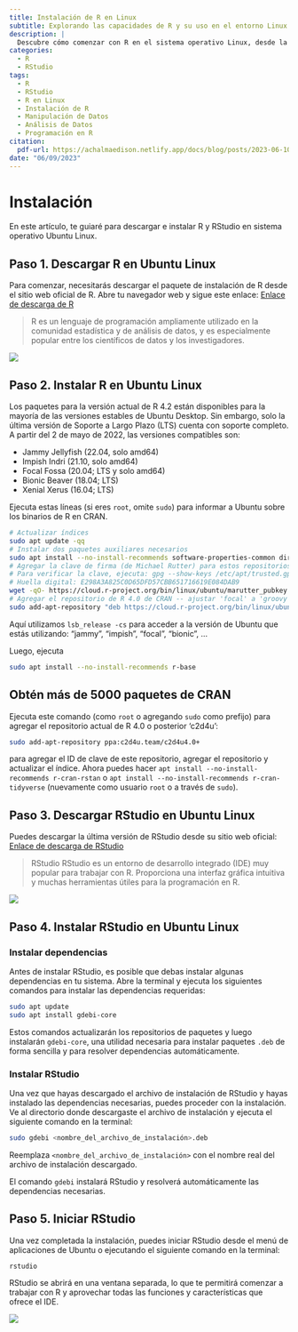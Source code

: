 ```yaml
---
title: Instalación de R en Linux
subtitle: Explorando las capacidades de R y su uso en el entorno Linux
description: |
  Descubre cómo comenzar con R en el sistema operativo Linux, desde la descarga e instalación hasta la manipulación de datos para análisis. Aprende sobre las funcionalidades y ventajas que ofrece este software en el entorno Linux.
categories:
  - R
  - RStudio
tags:
  - R
  - RStudio
  - R en Linux
  - Instalación de R
  - Manipulación de Datos
  - Análisis de Datos
  - Programación en R
citation:
  pdf-url: https://achalmaedison.netlify.app/docs/blog/posts/2023-06-10-1-instalacion-r/index.pdf
date: "06/09/2023"
---
```


# Instalación

En este artículo, te guiaré para descargar e instalar R y RStudio en sistema operativo Ubuntu Linux.

## Paso 1. Descargar R en Ubuntu Linux

Para comenzar, necesitarás descargar el paquete de instalación de R desde el sitio web oficial de R. Abre tu navegador web y sigue este enlace: [Enlace de descarga de R](https://cloud.r-project.org/)

> R es un lenguaje de programación ampliamente utilizado en la comunidad estadística y de análisis de datos, y es especialmente popular entre los científicos de datos y los investigadores.

![](images/Screenshot_20230610_222900.png){#fig-1}

## Paso 2. Instalar R en Ubuntu Linux

Los paquetes para la versión actual de R 4.2 están disponibles para la mayoría de las versiones estables de Ubuntu Desktop. Sin embargo, solo la última versión de Soporte a Largo Plazo (LTS) cuenta con soporte completo. A partir del 2 de mayo de 2022, las versiones compatibles son:

-   Jammy Jellyfish (22.04, solo amd64)
-   Impish Indri (21.10, solo amd64)
-   Focal Fossa (20.04; LTS y solo amd64)
-   Bionic Beaver (18.04; LTS)
-   Xenial Xerus (16.04; LTS)

Ejecuta estas líneas (si eres `root`, omite `sudo`) para informar a Ubuntu sobre los binarios de R en CRAN.

``` bash
# Actualizar índices
sudo apt update -qq
# Instalar dos paquetes auxiliares necesarios
sudo apt install --no-install-recommends software-properties-common dirmngr
# Agregar la clave de firma (de Michael Rutter) para estos repositorios
# Para verificar la clave, ejecuta: gpg --show-keys /etc/apt/trusted.gpg.d/cran_ubuntu_key.asc
# Huella digital: E298A3A825C0D65DFD57CBB651716619E084DAB9
wget -qO- https://cloud.r-project.org/bin/linux/ubuntu/marutter_pubkey.asc | sudo tee -a /etc/apt/trusted.gpg.d/cran_ubuntu_key.asc
# Agregar el repositorio de R 4.0 de CRAN -- ajustar 'focal' a 'groovy' o 'bionic' según sea necesario
sudo add-apt-repository "deb https://cloud.r-project.org/bin/linux/ubuntu $(lsb_release -cs)-cran40/"
```

Aquí utilizamos `lsb_release -cs` para acceder a la versión de Ubuntu que estás utilizando: "jammy", "impish", "focal", "bionic", ...

Luego, ejecuta

``` bash
sudo apt install --no-install-recommends r-base
```

## Obtén más de 5000 paquetes de CRAN

Ejecuta este comando (como `root` o agregando `sudo` como prefijo) para agregar el repositorio actual de R 4.0 o posterior 'c2d4u':

``` bash
sudo add-apt-repository ppa:c2d4u.team/c2d4u4.0+
```

para agregar el ID de clave de este repositorio, agregar el repositorio y actualizar el índice. Ahora puedes hacer `apt install --no-install-recommends r-cran-rstan` o `apt install --no-install-recommends r-cran-tidyverse` (nuevamente como usuario `root` o a través de `sudo`).

## Paso 3. Descargar RStudio en Ubuntu Linux

Puedes descargar la última versión de RStudio desde su sitio web oficial: [Enlace de descarga de RStudio](https://www.rstudio.com/products/rstudio/download/)

> RStudio RStudio es un entorno de desarrollo integrado (IDE) muy popular para trabajar con R. Proporciona una interfaz gráfica intuitiva y muchas herramientas útiles para la programación en R.

![](images/Screenshot_20230610_224818.png)

## Paso 4. Instalar RStudio en Ubuntu Linux

### Instalar dependencias

Antes de instalar RStudio, es posible que debas instalar algunas dependencias en tu sistema. Abre la terminal y ejecuta los siguientes comandos para instalar las dependencias requeridas:

``` bash
sudo apt update
sudo apt install gdebi-core
```

Estos comandos actualizarán los repositorios de paquetes y luego instalarán `gdebi-core`, una utilidad necesaria para instalar paquetes `.deb` de forma sencilla y para resolver dependencias automáticamente.

### Instalar RStudio

Una vez que hayas descargado el archivo de instalación de RStudio y hayas instalado las dependencias necesarias, puedes proceder con la instalación. Ve al directorio donde descargaste el archivo de instalación y ejecuta el siguiente comando en la terminal:

``` bash
sudo gdebi <nombre_del_archivo_de_instalación>.deb
```

Reemplaza `<nombre_del_archivo_de_instalación>` con el nombre real del archivo de instalación descargado.

El comando `gdebi` instalará RStudio y resolverá automáticamente las dependencias necesarias.

## Paso 5. Iniciar RStudio

Una vez completada la instalación, puedes iniciar RStudio desde el menú de aplicaciones de Ubuntu o ejecutando el siguiente comando en la terminal:

``` bash
rstudio
```

RStudio se abrirá en una ventana separada, lo que te permitirá comenzar a trabajar con R y aprovechar todas las funciones y características que ofrece el IDE.

![](images/Screenshot_20230610_231407.png)

